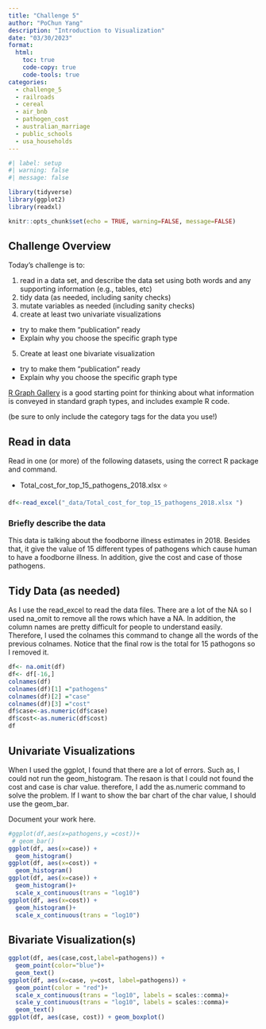 ```yaml
---
title: "Challenge 5"
author: "PoChun Yang"
description: "Introduction to Visualization"
date: "03/30/2023"
format:
  html:
    toc: true
    code-copy: true
    code-tools: true
categories:
  - challenge_5
  - railroads
  - cereal
  - air_bnb
  - pathogen_cost
  - australian_marriage
  - public_schools
  - usa_households
---
```


```r
#| label: setup
#| warning: false
#| message: false

library(tidyverse)
library(ggplot2)
library(readxl)

knitr::opts_chunk$set(echo = TRUE, warning=FALSE, message=FALSE)
```

## Challenge Overview

Today's challenge is to:

1)  read in a data set, and describe the data set using both words and any supporting information (e.g., tables, etc)
2)  tidy data (as needed, including sanity checks)
3)  mutate variables as needed (including sanity checks)
4)  create at least two univariate visualizations
   - try to make them "publication" ready
   - Explain why you choose the specific graph type
5)  Create at least one bivariate visualization
   - try to make them "publication" ready
   - Explain why you choose the specific graph type

[R Graph Gallery](https://r-graph-gallery.com/) is a good starting point for thinking about what information is conveyed in standard graph types, and includes example R code.

(be sure to only include the category tags for the data you use!)

## Read in data

Read in one (or more) of the following datasets, using the correct R package and command.


-   Total_cost_for_top_15_pathogens_2018.xlsx ⭐


```r
df<-read_excel("_data/Total_cost_for_top_15_pathogens_2018.xlsx ")
```

### Briefly describe the data
This data is talking about the foodborne illness estimates in 2018. Besides that, it give the value of 15 different types of pathogens which cause human to have a foodborne illness. In addition, give the cost and case of those pathogens.

## Tidy Data (as needed)

As I use the read_excel to read the data files. There are a lot of the NA so I used na_omit to remove all the rows which have a NA. In addition, the column names are pretty difficult for people to understand easily. Therefore, I used the colnames this command to change all the words of the previous colnames. Notice that the final row is the total for 15 pathogons so I removed it.

```r
df<- na.omit(df)
df<- df[-16,]
colnames(df)
colnames(df)[1] ="pathogens"
colnames(df)[2] ="case"
colnames(df)[3] ="cost"
df$case<-as.numeric(df$case)
df$cost<-as.numeric(df$cost)
df
```

## Univariate Visualizations

When I used the ggplot, I found that there are a lot of errors. Such as, I could not run the geom_histogram. The resaon is that I could not found the cost and case is char value. therefore, I add the as.numeric command to solve the problem. If I want to show the bar chart of the char value, I should use the geom_bar. 

Document your work here.

```r
#ggplot(df,aes(x=pathogens,y =cost))+
 # geom_bar()
ggplot(df, aes(x=case)) +
  geom_histogram()
ggplot(df, aes(x=cost)) +
  geom_histogram()
ggplot(df, aes(x=case)) +
  geom_histogram()+
  scale_x_continuous(trans = "log10")
ggplot(df, aes(x=cost)) +
  geom_histogram()+
  scale_x_continuous(trans = "log10")

```



## Bivariate Visualization(s)
```r
ggplot(df, aes(case,cost,label=pathogens)) + 
  geom_point(color="blue")+
  geom_text()
ggplot(df, aes(x=case, y=cost, label=pathogens)) +
  geom_point(color = "red")+
  scale_x_continuous(trans = "log10", labels = scales::comma)+
  scale_y_continuous(trans = "log10", labels = scales::comma)+
  geom_text()
ggplot(df, aes(case, cost)) + geom_boxplot()
```
